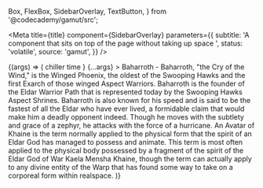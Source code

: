   Box,
  FlexBox,
  SidebarOverlay,
  TextButton,
} from '@codecademy/gamut/src';

<Meta
  title={title}
  component={SidebarOverlay}
  parameters={{
    subtitle:
      'A component that sits on top of the page without taking up space ',
    status: 'volatile',
    source: 'gamut',
  }}
/>

<Canvas>
  <Story name="Flyover">
    {(args) => (
      <Box height="20rem">
        <SidebarOverlay
          backgroundColor="navy"
          openFrom="left"
          button={
            <TextButton height="5rem" width="5rem">
              chiller time
            </TextButton>
          }
          {...args}
        >
          <Box margin={16}>
            Baharroth - Baharroth, "the Cry of the Wind," is the Winged Phoenix,
            the oldest of the Swooping Hawks and the first Exarch of those
            winged Aspect Warriors. Baharroth is the founder of the Eldar
            Warrior Path that is represented today by the Swooping Hawks Aspect
            Shrines. Baharroth is also known for his speed and is said to be the
            fastest of all the Eldar who have ever lived, a formidable claim
            that would make him a deadly opponent indeed. Though he moves with
            the subtlety and grace of a zephyr, he attacks with the force of a
            hurricane.
          </Box>
        </SidebarOverlay>
        <FlexBox>
          An Avatar of Khaine is the term normally applied to the physical form
          that the spirit of an Eldar God has managed to possess and animate.
          This term is most often applied to the physical body possessed by a
          fragment of the spirit of the Eldar God of War Kaela Mensha Khaine,
          though the term can actually apply to any divine entity of the Warp
          that has found some way to take on a corporeal form within realspace.
        </FlexBox>
      </Box>
    )}
  </Story>
</Canvas>
